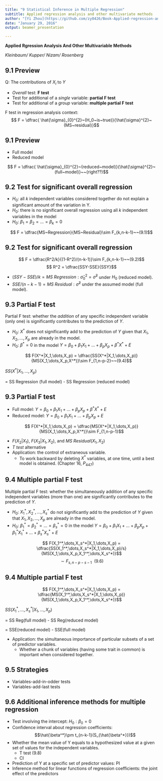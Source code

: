 ```yaml
---
title: "9 Statistical Inference in Multiple Regression"
subtitle: Applied regression analysis and other multivariate methods
author: "[Yi Zhou](https://github.com/zy0426/Book-Applied-regression-analysis)"
date: "January 29, 2016"
output: beamer_presentation

---
```


 **Applied Rgression Analysis And Other Multivariable Methods**
 
 *Kleinbaum/ Kupper/ Nizam/ Rosenberg*

## 9.1 Preview

Q: The contributions of $X_i$ to $Y$

- *Overall* test: **F test**
- Test for additional of a *single* variable: **partial F test**
- Test for additional of a *group* variable: **multiple partial F test**

F test in regression analysis context:
$$ F = \dfrac{ \hat{\sigma}_{0}^{2}~(H_0~is~true)}{\hat{\sigma}^{2}~(MS~residual)}$$

## 9.1 Preview

- Full model
- Reduced model

$$ F = \dfrac{ \hat{\sigma}_{0}^{2}~(reduced~model)}{\hat{\sigma}^{2}~(full~model)}~~(right??)$$


## 9.2 Test for significant overall regression

- $H_0$: all $k$ independent variables considered together do not explain a significant amount of the variation in Y.
- $H_0$: there is no significant overall regression using all $k$ independent variables in the model
- $H_0$: $\beta_1 = \beta_2 =\dots= \beta_k = 0$ 

$$ F = \dfrac{MS~Regression}{MS~Residual}\sim F_{k,n-k-1}~~(9.1)$$

## 9.2 Test for significant overall regression


$$ F = \dfrac{R^2/k}{(1-R^2)/(n-k-1)}\sim F_{k,n-k-1}~~(9.2)$$
$$ R^2 = \dfrac{SSY-SSE}{SSY}$$

- $(SSY-SSE)/k=MS~Regression: \hat{\sigma}_{0}^{2}=\hat{\sigma}^{2}$ under $H_0$ (reduced model). 
- $SSE/(n-k-1)=MS~Residual: \hat{\sigma}^{2}$ under the assumed model (full model).  

## 9.3 Partial F test

Partial F test: whether the *addition* of any specific independent variable (only one) is significantly contributes to the prediction of $Y$.

- $H_0$: $X^*$ does not significantly add to the prediction of $Y$ given that $X_1, X_2, \dots, X_p$ are already in the model. 
- $H_0$: $\beta^* = 0$ in the model $Y = \beta_0 + \beta_1X_1 +\dots + \beta_pX_p + \beta^*X^* +E$

$$ F(X^*|X_1,\dots,X_p) = \dfrac{SS(X^*|X_1,\dots,X_p)}{MS(X_1,\dots,X_p,X^*)}\sim F_{1,n-p-2}~~(9.4)$$

$SS(X^*|X_1,\dots,X_p)$ 

= SS Regression (full model) - SS Regression (reduced model)

## 9.3 Partial F test

- Full model: $Y = \beta_0 + \beta_1X_1 +\dots + \beta_pX_p + \beta^*X^* +E$
- Reduced model: $Y = \beta_0 + \beta_1X_1 +\dots + \beta_pX_p +E$

$$ F(X^*|X_1,\dots,X_p) = \dfrac{MS(X^*|X_1,\dots,X_p)}{MS(X_1,\dots,X_p,X^*)}\sim F_{1,n-p-1}$$

- $F(X_2|X_1)$, $F(X_3|X_1,X_2)$, and $MS~Residual (X_1, X_2)$
- *T test* alternative
- Application: the control of extraneous variable.
    - To work backward by deleting $X^*$ variables, at one time, until a best model is obtained. (Chapter 16, $P_{447}$)
    
## 9.4 Multiple partial F test

Multiple partial F test: whether the simultaneously addition of any specific independent variables (more than one) are significantly contributes to the prediction of $Y$.

- $H_0$: $X_1^*,X_2^*,\dots,X_s^*$ do not significantly add to the prediction of $Y$ given that $X_1, X_2, \dots, X_p$ are already in the model. 
- $H_0$: $\beta_1^* =\beta_2^*=\dots =\beta_s^* = 0$ in the model $Y = \beta_0 + \beta_1X_1 +\dots + \beta_pX_p + \beta_1^*X_1^* +\dots + \beta_s^*X_s^* +E$

$$ F(X_1^*,\dots,X_s^*|X_1,\dots,X_p) = \dfrac{SS(X_1^*,\dots,X_s^*|X_1,\dots,X_p)/s}{MS(X_1,\dots,X_p,X_1^*,\dots,X_s^*)}$$
$$\sim F_{s,n-p-s-1}~~(9.6)$$

## 9.4 Multiple partial F test

$$ F(X_1^*,\dots,X_s^*|X_1,\dots,X_p) = \dfrac{MS(X_1^*,\dots,X_s^*|X_1,\dots,X_p)}{MS(X_1,\dots,X_p,X_1^*,\dots,X_s^*)}$$

$SS(X_1^*,\dots,X_s^*|X_1,\dots,X_p)$ 

= SS Reg(full model) - SS Reg(reduced model) 

= SSE(reduced model) - SSE(full model)

- Application: the simultaneous importance of particular subsets of a set of predictor variables.
    - Whether a chunk of variables (having some trait in common) is important when considered together.
    
## 9.5 Strategies

- Variables-add-in-odder tests
- Variables-add-last tests

## 9.6 Additional inference methods for multiple regression

- Test involving the intercept: $H_0: \beta_0 = 0$
- Confidence interval about regression coefficients: $$\hat{\beta^*}\pm t_{n-k-1}(S_{\hat{\beta^*}})$$
- Whether the mean value of Y equals to a hypothesized value at a given set of values for the independent variables. 
    - T test (9.8)
    - CI

- Prediction of Y at a specific set of predictor values: PI
- Inference method for linear functions of regression coefficients: the joint effect of the predictors



